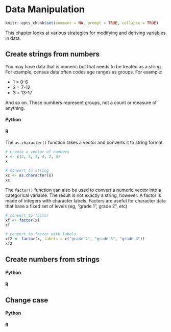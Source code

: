 # Data Manipulation

```r
knitr::opts_chunk$set(comment = NA, prompt = TRUE, collapse = TRUE)
```

This chapter looks at various strategies for modifying and deriving variables in data.

## Create strings from numbers

You may have data that is numeric but that needs to be treated as a string. For example, census data often codes age ranges as groups. For example:

- 1 = 0-6
- 2 = 7-12 
- 3 = 13-17

And so on. These numbers represent groups, not a count or measure of anything.

#### Python {-}


#### R {-}

The `as.character()` function takes a vector and converts it to string format.

```r
# create a vector of numbers
x <- c(2, 2, 3, 4, 2, 4)
x

# convert to string
xc <- as.character(x)
xc

```


The `factor()` function can also be used to convert a numeric vector into a  categorical variable. The result is not exactly a string, however. A factor is made of integers with character labels. Factors are useful for character data that have a fixed set of levels (eg, "grade 1", grade 2", etc)

```r
# convert to factor
xf <- factor(x)
xf

# convert to factor with labels
xf2 <- factor(x, labels = c("grade 2", "grade 3", "grade 4"))
xf2

```


## Create numbers from strings


#### Python {-}


#### R {-}


## Change case


#### Python {-}


#### R {-}
